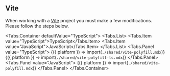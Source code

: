 
## Vite

When working with a [Vite](https://vitejs.dev) project you must make a few modifications. Please follow the steps below.

<Tabs.Container defaultValue="TypeScript">
  <Tabs.List>
    <Tabs.Item value="TypeScript">TypeScript</Tabs.Item>
    <Tabs.Item value="JavaScript">JavaScript</Tabs.Item>
  </Tabs.List>
  <Tabs.Panel value="TypeScript">
    <Fragment>
      {({ platform }) => import(`./shared/vite-polyfill.mdx`)}
    </Fragment>
    <Fragment>
      {({ platform }) => import(`./shared/vite-polyfill-ts.mdx`)}
    </Fragment>
  </Tabs.Panel>
  <Tabs.Panel value="JavaScript">
    <Fragment>
      {({ platform }) => import(`./shared/vite-polyfill.mdx`)}
    </Fragment>
  </Tabs.Panel>
</Tabs.Container>
